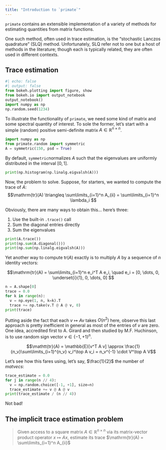 ```yaml
---
title: "Introduction to `primate`"
---
```


`primate` contains an extensible implementation of a variety of methods for estimating quantities from matrix functions.

One such method, often used in trace estimation, is the "stochastic Lanczos quadrature" (SLQ) method. Unfortunately, SLQ refer not to one but a host of methods in the literature; though each is typically related, they are often used in different contexts. 

## Trace estimation 
<!-- Whether used for spectral sum estimation, quadrature approximation, or many techniques 
 -->
```python
#| echo: false
#| output: false
from bokeh.plotting import figure, show
from bokeh.io import output_notebook
output_notebook()
import numpy as np
np.random.seed(1234)
```

To illustrate the functionality of `primate`, we need some kind of matrix and some spectral quantity of interest. To sole the former, let's start with a simple (random) positive semi-definite matrix $A \in \mathbb{R}^{n \times n}$. 

```python
import numpy as np
from primate.random import symmetric
A = symmetric(150, psd = True)
```

By default, `symmetric`normalizes $A$ such that the eigenvalues are uniformly distributed in the interval $[0, 1]$. 

```python
print(np.histogram(np.linalg.eigvalsh(A)))
```

Now, the problem to solve. Suppose, for starters, we wanted to compute the trace of $A$:
$$\mathrm{tr}(A) \triangleq \sum\limits_{i=1}^n A_{ii} = \sum\limits_{i=1}^n \lambda_i $$

Obviously, there are many ways to obtain this... here's three: 
  
  1. Use the built-in `.trace()` call
  2. Sum the diagonal entries directly 
  3. Sum the eigenvalues

```python
print(A.trace()) 
print(np.sum(A.diagonal()))
print(np.sum(np.linalg.eigvalsh(A)))
```

Yet another way to compute $\mathrm{tr}(A)$ exactly is to multiply $A$ by a sequence of $n$ identity vectors:

$$\mathrm{tr}(A) = \sum\limits_{i=1}^n e_i^T A e_i, \quad e_i = [0, \dots, 0, \underset{i}{1}, 0, \dots, 0] $$

```python
n = A.shape[0]
trace = 0.0 
for k in range(n): 
  v = np.eye(1, n, k=k).T
  trace += np.take(v.T @ A @ v, 0)
print(trace)
```

Putting aside the fact that each $v \mapsto Av$ takes $O(n^2)$ here, observe this last approach is pretty inefficient in general as most of the entries of $v$ are zero. One idea, accredited first to A. Girard and then studied by M.F. Huchinson, is to use random sign vector $v \in \{-1, +1\}^{n}$. 

$$\mathtt{tr}(A) = \mathbb{E}[v^T A v] \approx \frac{1}{n_v}\sum\limits_{i=1}^{n_v} v_i^\top A v_i = n_v^{-1} \cdot V^\top A V$$

Let's see how this fares using, let's say, $\frac{1}{2}$ the number of _matvecs_: 

```python
trace_estimate = 0.0
for j in range(n // 4):
  v = np.random.choice([-1, +1], size=n)
  trace_estimate += v @ A @ v
print(trace_estimate / (n // 4))
```

Not bad! 

## The implicit trace estimation problem

> Given access to a square matrix $A \in \mathbb{R}^{n \times n}$ via its matrix-vector product operator $x \mapsto Ax$, estimate its trace $\mathrm{tr}(A) = \sum\limits_{i=1}^n A_{ii}$




<!-- ```{python}
c = np.reciprocal(np.sqrt(n))
trace_estimates = np.empty(n)
for j in range(n):
  v = np.random.choice([-1, +1], size=n)
  trace_estimates[j] = v @ A @ v


est_index = np.arange(1, (n*10)+1)
p = figure(width=200, height=150)
p.line(est_index, (np.cumsum(trace_estimates) / est_index))
p.line(est_index, np.repeat(A.trace(), n*10), color='red')
show(p)
``` -->

<!-- ```{python}
from primate.trace import sl_trace
trace_estimate = sl_trace(A)
print(trace_estimate)
``` -->
<!-- 
```python
# tr_est = np.mean(estimates)
# print(f"Error: {abs(tr_est - A.trace()):.5}")
# print(f"Samples std. deviation: {estimates.std(ddof=1)}")
# print(f"Estimator standard error: {estimates.std(ddof=1)/np.sqrt(len(estimates))}")
``` -->
